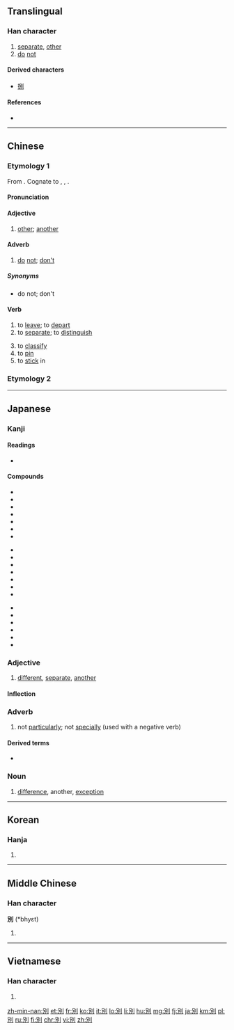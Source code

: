 {{also|别}}
==Translingual==

===Han character===
{{Han char|rn=18|rad=刀|as=05|sn=7|four=62200|canj=RSLN|ids=⿰𠮠刂}}

# [[separate]], [[other]]
# [[do]] [[not]]

====Derived characters====
* [[捌]]

====References====
* {{Han ref|kx=0138.120|dkj=01924|dj=0312.010|hdz=10328.130|uh=5225|ud=21029|bh=A74F|bd=42831}}

----

==Chinese==
{{zh-forms|s=别}}

===Etymology 1===
From {{etyl|sit-pro|zh}} {{m|sit-pro|*brat ~ prat|*brat|cut apart, cut open}}. Cognate to {{zh-l|八|to [[divide]]; to [[differentiate]]}}, {{zh-l|列}}, {{zh-l|裂}}.

====Pronunciation====
{{zh-pron
|m=bié
|c=bit6
|mn=pa̍t/pia̍t
|mn_note=pa̍t - vernacular; pia̍t - literary
|cat=adv,v,a
|mc=y
|oc=y
}}

====Adjective====
{{zh-adj}}

# [[other]]; [[another]]
#: {{zh-usex|不要 探聽 別人 的 事。|Don't pry into '''other''' people's affairs.}}
#: {{zh-usex|既然 我們 已經 溫習 夠 了，不如 做 別 的 事情 吧。|Since we've studied enough, let's do something '''else'''.}}

====Adverb====
{{zh-adv}}

# [[do]] [[not]]; [[don't]]
#: {{zh-usex|'''別''' 去！|Don't go!}}
#: {{zh-usex|請 '''別''' 在 這裡 拍照。|Please '''do not''' take photos here.}}
#: {{zh-usex|別 '''忘''' 了 在 你 的 信 上 貼 張 郵票。|'''Don't''' forget to put a stamp on your letter.}}

=====Synonyms=====
* {{zh-l|不要|bùyào}} do not; don't

====Verb====
{{zh-verb}}

# to [[leave]]; to [[depart]]
# to [[separate]]; to [[distinguish]]
#: {{zh-usex|區別|difference; to distinguish}}
# to [[classify]]
# to [[pin]]
# to [[stick]] in

===Etymology 2===
{{zh-see|彆|v}}

----

==Japanese==

===Kanji===
{{ja-kanji|grade=4|rs=刀05}}

====Readings====
* {{ja-readings|goon=[[べち]] (bechi)|kanon=[[へつ]] (hetsu)|kanyoon=[[べつ]] (betsu)|kun=[[わかれる]] (wakareru), [[わける]] (wakeru), [[わかれ]] (wakare)}}

====Compounds====
{{top3}}
* {{l|ja|sc=Jpan|別案|tr=べつあん, betsuan}}
* {{l|ja|sc=Jpan|別格|tr=べっかく, bekkaku}}
* {{l|ja|sc=Jpan|別館|tr=べっかん, bekkan}}
* {{l|ja|sc=Jpan|別件|tr=べっけん, bekken}}
* {{l|ja|sc=Jpan|別個|tr=べっこ, bekko}}
* {{l|ja|sc=Jpan|別字|tr=べつじ, betsuji}}
* {{l|ja|sc=Jpan|別所|tr=べっしょ, bessho}}
{{mid3}}
* {{l|ja|sc=Jpan|別称|tr=べっしょう, besshō}}
* {{l|ja|sc=Jpan|別荘|tr=べっそう, bessō}}
* {{l|ja|sc=Jpan|別宅|tr=べったく, bettaku}}
* {{l|ja|sc=Jpan|別天地|tr=べってんち, bettenchi}}
* {{l|ja|sc=Jpan|別途|tr=べっと, betto}}
* {{l|ja|sc=Jpan|別当|tr=べっとう, bettō}}
* {{l|ja|sc=Jpan|別府|tr=べっぷ, beppu}}
{{mid3}}
* {{l|ja|sc=Jpan|別嬪|tr=べっぴん, beppin}}
* {{l|ja|sc=Jpan|別離|tr=べつり, betsuri}}
* {{l|ja|sc=Jpan|鑑別所|tr=かんべつしょ, kanbetsusho}}
* {{l|ja|sc=Jpan|区別|tr=くべつ, kubetsu}}
* {{l|ja|sc=Jpan|個別|tr=こべつ, kobetsu}}
* {{l|ja|sc=Jpan|離別|tr=りべつ, ribetsu}}
{{bottom}}

===Adjective===
{{ja-adj|infl=な|べつ}}

# [[different]], [[separate]], [[another]]

====Inflection====
{{ja-na|べつ}}

===Adverb===
{{ja-pos|べつ|adverb}}

# not [[particularly]]; not [[specially]] (used with a negative verb)

====Derived terms====
* {{l|ja|別に}}

===Noun===
{{ja-noun|べつ}}

# [[difference]], another, [[exception]]

----

==Korean==

===Hanja===
{{ko-hanja|hangeul=별|rv=byeol|mr=pyŏl}}

# {{defn|lang=ko|sort=刀05}}

----

==Middle Chinese==

===Han character===
'''別''' (*bhyɛt)<!--the asterisk indicates that this character appears more than four times in the Tang Dynasty corpus of literature-->

# {{defn|lang=ltc|sort=刀05}}

----

==Vietnamese==

===Han character===
{{vi-hantu|[[biệt]], [[biết]], [[bét]], [[bết]], [[bệt]], [[bịt]], [[bẹt]], [[bít]]|rs=刀05}}

# {{defn|lang=vi|sort=刀05}}

[[zh-min-nan:別]]
[[et:別]]
[[fr:別]]
[[ko:別]]
[[it:別]]
[[lo:別]]
[[li:別]]
[[hu:別]]
[[mg:別]]
[[fj:別]]
[[ja:別]]
[[km:別]]
[[pl:別]]
[[ru:別]]
[[fi:別]]
[[chr:別]]
[[vi:別]]
[[zh:別]]